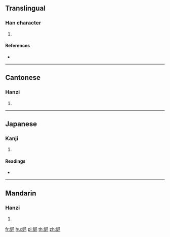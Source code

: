 {{character info/new}}
==Translingual==

===Han character===
{{Han char|rn=167|rad=金|as=04|sn=12|four=82110|canj=CHLO}}

# {{defn|Han|sort=金04}}

====References====
* {{Han ref|kx=1297.150|dkj=40200|dj=1800.220|hdz=64177.030|uh=91FD|ud=37373|bh=DC6D|bd=56429}}

----

==Cantonese==

===Hanzi===
{{yue-hanzi|jyut=|y=pik1}}

# {{defn|lang=yue|sort=金04}}

----

==Japanese==

===Kanji===
{{ja-kanji|grade=|rs=金04}}

# {{defn|lang=ja|sort=金04}}

====Readings====
* {{ja-readings|on=[[へき]] (heki), [[ひゃく]] (hyaku), [[はく]] (haku)|kun=[[さく]] (saku)|nanori=}}

----

==Mandarin==

===Hanzi===
{{cmn-hanzi|pin=[[pī]] ([[pi1]])|wg=p'i<sup>1</sup>}}

# {{defn|lang=cmn|sort=金04}}

[[fr:釽]]
[[hu:釽]]
[[pl:釽]]
[[th:釽]]
[[zh:釽]]